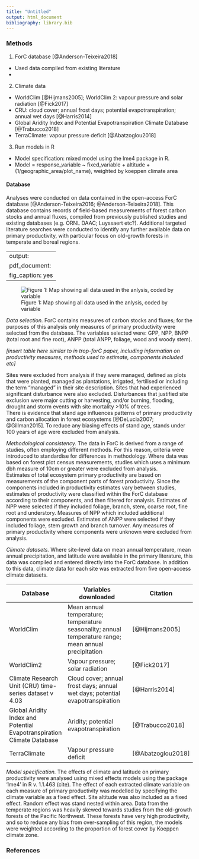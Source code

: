 ```yaml
---
title: "Untitled"
output: html_document
bibliography: library.bib
---
```


### Methods  
1.	ForC database [@Anderson-Teixeira2018]
+ Used data compiled from existing literature
+ 
2.	Climate data
+	WorldClim [@Hijmans2005]; WorldClim 2: vapour pressure and solar radiation [@Fick2017]
+	CRU: cloud cover; annual frost days; potential evapotranspiration; annual wet days [@Harris2014]
+	Global Aridity Index and Potential Evapotranspiration Climate Database [@Trabucco2018]
+	TerraClimate: vapour pressure deficit [@Abatzoglou2018]
3.	Run models in R
+ Model specification: mixed model using the lme4 package in R. 
+ Model = response_variable ~ fixed_variable + altitude + (1/geographic_area/plot_name), weighted by koeppen climate area

#### Database  
Analyses were conducted on data contained in the open-access ForC database [@Anderson-Teixeira2016; @Anderson-Teixeira2018]. This database contains records of field-based measurements of forest carbon stocks and annual fluxes, compiled from previously published studies and existing databases (e.g. ORNL DAAC; Luyssaert etc?). Additional targeted literature searches were conducted to identify any further available data on primary productivity, with particular focus on old-growth forests in temperate and boreal regions.  

---
output:
  pdf_document:
    fig_caption: yes
---

![Figure 1: Map showing all data used in the anlysis, coded by variable \label{figurelabel}](distribution_all_variables.png)
  
  
  
  
*Data selection.* ForC contains measures of carbon stocks and fluxes; for the purposes of this analysis only measures of primary productivity were selected from the database. The variables selected were: GPP, NPP, BNPP (total root and fine root), ANPP (total ANPP, foliage, wood and woody stem). 
  
*[insert table here similar to in trop-forC paper, including information on productivity measures, methods used to estimate, components included etc]*
  
Sites were excluded from analysis if they were managed, defined as plots that were planted, managed as plantations, irrigated, fertilised or including the term "managed" in their site description. Sites that had experienced significant disturbance were also excluded. Disturbances that justified site exclusion were major cutting or harvesting, and/or burning, flooding, drought and storm events with site mortality >10% of trees.  
There is evidence that stand age influences patterns of primary productivity and carbon allocation in forest ecosystems [@DeLucia2007; @Gillman2015]. To reduce any biasing effects of stand age, stands under 100 years of age were excluded from analysis.  
  
*Methodological consistency.* The data in ForC is derived from a range of studies, often employing different methods. For this reason, criteria were introduced to standardise for differences in methodology. Where data was based on forest plot census measurements, studies which uses a minimum dbh measure of 10cm or greater were excluded from analysis.  
Estimates of total ecosystem primary productivity are based on measurements of the component parts of forest productivity. Since the components included in productivity estimates vary between studies, estimates of productivity were classified within the ForC database according to their components, and then filtered for analysis. Estimates of NPP were selected if they included foliage, branch, stem, coarse root, fine root and understory. Measures of NPP which included additional components were excluded. Estimates of ANPP were selected if they included foliage, stem growth and branch turnover. Any measures of primary productivity where components were unknown were excluded from analysis. 
  
*Climate datasets.* Where site-level data on mean annual temperature, mean annual precipitation, and latitude were available in the primary literature, this data was compiled and entered directly into the ForC database. In addition to this data, climate data for each site was extracted from five open-access climate datasets. 
  

| Database | Variables downloaded | Citation |
|---------------|-------------------------------------------------|-------------------|
| WorldClim | Mean annual temperature; temperature seasonality; annual temperature range; mean annual precipitation | [@Hijmans2005] |
| WorldClim2 | Vapour pressure; solar radiation | [@Fick2017] |
| Climate Research Unit (CRU) time-series dataset v 4.03 | Cloud cover; annual frost days; annual wet days; potential evapotranspiration | [@Harris2014] |
| Global Aridity Index and Potential Evapotranspiration Climate Database | Aridity; potential evapotranspiration | [@Trabucco2018] |
| TerraClimate | Vapour pressure deficit | [@Abatzoglou2018] |
  
*Model specification.* The effects of climate and latitude on primary productivity were analysed using mixed effects models using the package 'lme4' in R v. 1.1.463 (cite). The effect of each extracted climate variable on each measure of primary productivity was modelled by specifying the climate variable as a fixed effect. Site altitude was also included as a fixed effect. Random effect was stand nested within area. Data from the temperate regions was heavily skewed towards studies from the old-growth forests of the Pacific Northwest. These forests have very high productivity, and so to reduce any bias from over-sampling of this region, the models were weighted according to the proportion of forest cover by Koeppen climate zone. 


### References
